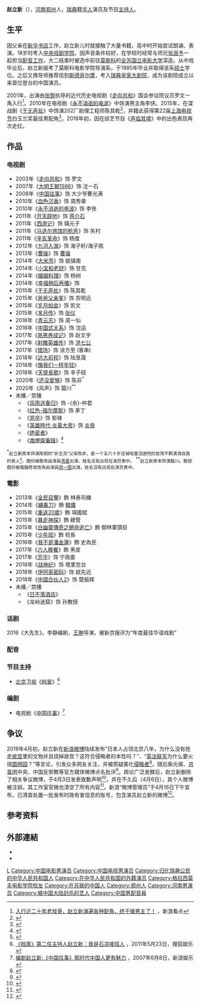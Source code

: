 {{Citation style|time=2019-12-18T15:20:08+00:00}}
{{艺人
|姓名 = 赵立新
|类型 = 男演员
|图片 = <!--建议使用自由版权图像-->
|图片尺寸 = 
|图片简介 = 
|本名 = 
|外文名 = 
|外文 = 
|罗马拼音 = Zhao Lixin
|英文名 = 
|昵称 = 
|其他艺名 = 
|国籍 = {{SWE}}<ref name="cnpeople-c29051118"><!--<ref>-->{{cite web |url=http://cq.people.com.cn/GB/365409/c29051118.html |title=《中国式关系》沈运是好人吗？揭秘扮演者赵立新不简单 |date=2016-09-23 |access-date=2016-12-20 |publisher=人民网重庆频道 |editor1=盖纯 |editor2=张祎 |archive-url=https://web.archive.org/web/20170211075801/http://cq.people.com.cn/GB/365409/c29051118.html |archive-date=2017-02-11 |dead-url=yes }}</ref>
|民族 = [[汉族|汉族]]
|籍贯 = 
|出生日期 = {{birth date and age|1968|8|29}}
|出生地点 = {{CHN}}[[河南省|河南省]][[郑州市|郑州市]]
|逝世日期 = 
|逝世地点 = 
|职业 = 演员、导演、配音演员、节目主持人
|语言 = [[普通話|普通話]]、[[英语|英语]]、[[俄语|俄语]]、[[瑞典语|瑞典语]]<ref name="cnpeople-c29051118"/>
|教育程度 = 
|母校 = [[中央戏剧学院|中央戏剧学院]]<br >[[格拉西莫夫电影学院|格拉西莫夫电影学院]]
|宗教信仰 = 
|配偶 = 瑞典女子（1995年結婚－约1998年離婚）<ref name="cnpeople-c29051118"/>{{R|声霸}}<br/>俞岚（2006年结婚）<ref name="cnpeople-c29051118"/><ref>[https://k.sina.com.cn/article_6580296386_188375ac200100e0vh.html 赵立新成功事业的背后，也有一个默默付出的女人|赵立新|俞岚|话剧_新浪网] {{Wayback|url=https://k.sina.com.cn/article_6580296386_188375ac200100e0vh.html |date=20201204191944 }}，2019年1月3日，新浪看点{{需要更好来源}}</ref><ref name="声霸">{{cite journal |author1=王洁 |title=“声临其境”赵立新:大器晚“红”的超级“声霸” |journal=恋爱．婚姻．家庭：纪实（上） |date=2018 |url=https://www.ixueshu.com/document/9f400ae967ceb83d14a4dc030e7d94c3.html |accessdate=2019-04-08 |archive-date=2021-04-15 |archive-url=https://web.archive.org/web/20210415171502/https://www.ixueshu.com/document/9f400ae967ceb83d14a4dc030e7d94c3.html |dead-url=no }}</ref>
|儿女 = 一女（混血）<ref name="cnpeople-c29051118"/><br/>二子（俞岚所出）<ref name="cnpeople-c29051118"/>
|父母 = 
|亲属 = 
|音乐类型 = 
|演奏乐器 = 
|出道地点 = 
|出道日期 = 
|出道作 = 
|代表作 = 《[[于无声处|于无声处]]》<br>《[[羋月傳|羋月傳]]》<br>《[[中国式关系|中国式关系]]》
|著名角色 = 
|活跃年代 = 
|唱片公司 = 
|经纪公司 = 
|网站 = 
|相关团体 = 
|IMDb = 0955496
|现任成员 = 
|过往成员 = 
|活躍年代 = 2003年－2020年
|奖项 = *第22届[[上海电视节|上海电视节]][[白玉兰奖|白玉兰奖]]最佳男配角 《于无声处》{{R|byl22}}
*[[第22届华鼎奖|第22届华鼎奖]] - 中国百强电视剧最佳男配角 《中国式关系》<ref>[https://xw.qq.com/ent/20170519035909/ENT2017051903590900 赵立新摘得华鼎奖最佳男配：我们演员都是手艺人 - 腾讯网] {{Wayback|url=https://xw.qq.com/ent/20170519035909/ENT2017051903590900 |date=20190408185906 }}，2017-05-19</ref>
}}

'''赵立新'''（{{bd|1968年|8月29日}}），[[河南省|河南]][[郑州市|郑州]]人，[[瑞典|瑞典]]籍[[华人|华人]]演员及节目[[主持人|主持人]]。

== 生平 ==
因父亲在[[新华书店|新华书店]]工作，赵立新儿时就接触了大量书籍，高中时开始尝试朗诵、表演。18岁时考入[[中央戏剧学院|中央戏剧学院]]，因声音条件较好，在学校时经常与师兄[[张涵予|张涵予]]一起担当[[配音演员|配音工作]]，大二结束时被选中前往[[莫斯科|莫斯科]]的[[莫斯科国立电影学院|全苏国立电影大学]]深造。从中戏毕业后，赵立新报考了莫斯科电影学院导演系，于1995年毕业并取得该系[[硕士|硕士]]学位。之后又携导师推荐信到[[斯德哥尔摩|斯德哥尔摩]]，考入[[瑞典皇家大剧院|瑞典皇家大剧院]]，成为该剧院成立以来首位登台的中国演员。{{R|声霸}}

2001年，出演由[[张黎_(导演)|张黎]]执导的近代历史电视剧《[[走向共和|走向共和]]》国会参议院议员罗文一角入行<ref>[https://k.sina.com.cn/article_6422893994_17ed595aa00100c6al.html 入行近二十年老戏骨，赵立新演遍各种配角，终于做男主了！] {{Wayback|url=https://k.sina.com.cn/article_6422893994_17ed595aa00100c6al.html |date=20190602210429 }}，新浪看点{{需要更好来源}}</ref>。2010年在电视剧《[[永不消逝的电波_(电视剧)|永不消逝的电波]]》中饰演男主角李侠。2015年，在谍战剧《[[于无声处|于无声处]]》中饰演202厂助理工程师陈其乾<ref>{{cite news|title=赵立新《于无声处》杀青 与左小青“虐恋”|url=http://yule.sohu.com/20140113/n393430079.shtml|publisher=搜狐娱乐|date=2014-01-03|accessdate=2016-12-20|archive-date=2019-05-13|archive-url=https://web.archive.org/web/20190513005130/http://yule.sohu.com/20140113/n393430079.shtml|dead-url=no}}</ref>，并籍此获得第22届[[上海电视节|上海电视节]]白玉兰奖最佳男配角<ref name=byl22>{{cite web |url=http://ent.ifeng.com/a/20160610/42632946_0.shtml |title=第22届上海电视节白玉兰奖完整获奖名单 |date=2016-06-10 |access-date=2016-12-20 |author=凤凰娱乐 |publisher=凤凰娱乐 |archive-date=2021-04-15 |archive-url=https://web.archive.org/web/20210415161854/http://ent.ifeng.com/a/20160610/42632946_0.shtml |dead-url=no }}</ref>。2018年初，因在综艺节目《[[声临其境|声临其境]]》中的出色表现再次走红{{R|声霸}}。

==作品==
{{Refimprove section|time=2019-12-18T15:20:00+00:00}}
===电视剧===
*2003年《[[走向共和|走向共和]]》饰 罗文 
*2007年《[[大明王朝1566|大明王朝1566]]》饰 沈一石
*2008年《[[中国往事|中国往事]]》饰 大少爷曹光满
*2010年《[[血色沉香|血色沉香]]》饰 周秀章
*2010年《[[永不消逝的电波_(电视剧)|永不消逝的电波]]》饰 李侠
*2011年《[[开天辟地_(电视剧)|开天辟地]]》饰 [[蒋介石|蒋介石]]
*2011年《[[西游记_(2011年电视剧)|西游记]]》饰 镇元子
*2011年《[[马迭尔旅馆的枪声|马迭尔旅馆的枪声]]》饰 矢村
*2011年《[[辛亥革命_(电视剧)|辛亥革命]]》饰 杨度
*2012年《[[九河入海|九河入海]]》饰 海子轩/海子佩
*2013年《[[曹操_(电视剧)|曹操]]》饰 [[曹操|曹操]]
*2014年《[[大米市|大米市]]》饰 姚镇南
*2014年《[[小宝和老财|小宝和老财]]》饰 甘克
*2014年《[[婚姻料理|婚姻料理]]》饰 杨树
*2014年《[[幸福稍后再播|幸福稍后再播]]》饰
*2015年《[[于无声处|于无声处]]》饰 陈其乾
*2015年《[[爸爸父亲爹|爸爸父亲爹]]》饰 苏明远 
*2015年《[[岁月如金|岁月如金]]》饰 凯文
*2015年《[[芈月传|芈月传]]》饰 [[张仪|张仪]]
*2016年《[[青云志|青云志]]》饰 周一仙
*2016年《[[中国式关系|中国式关系]]》饰 沈运
*2017年《[[熟男养成记|熟男养成记]]》饰 赵文宇
*2017年《[[射雕英雄传_(2017年电视剧)|射雕英雄传]]》饰 [[洪七公|洪七公]]
*2017年《[[猎场|猎场]]》饰 涂方至 (客串)
*2018年《[[远大前程_(电视剧)|远大前程]]》饰 陆昱晟
*2018年《[[像我们一样年轻|像我们一样年轻]]》
*2018年《[[天盛長歌|天盛長歌]]》饰 辛子砚
*2020年《[[还没爱够|还没爱够]]》饰 陈非<sup>*</sup>
*2020年《风声》饰 龍川<sup>**</sup>
*未播／禁播
**《[[风雨送春归|风雨送春归]]》饰 -{余}-仲君
**《[[红色-福尔摩斯|红色-福尔摩斯]]》饰 茅丁
**《[[弃卒|弃卒]]》饰 影锋
**《[[英雄時代·炎黃大帝|英雄時代·炎黃大帝]]》饰 [[炎帝|炎帝]]
**《[[绝密者|绝密者]]》
**《[[南煙齋筆錄|南煙齋筆錄]]》<ref>{{cite web|title=《南煙齋筆錄》劉亦菲井柏然共繪彼岸花開|url=http://ent.sina.com.cn/zz/2018-04-11/doc-ifyteqtq7957325.shtml|website=[[新浪|新浪]]|date=2018-04-11|access-date=2018-06-07|archive-date=2018-06-12|archive-url=https://web.archive.org/web/20180612140656/http://ent.sina.com.cn/zz/2018-04-11/doc-ifyteqtq7957325.shtml|dead-url=no}}</ref>
<sup>*</sup><small>赵立新原本饰演陈炯的“非主流”父亲陈非，是一个五六十岁还骑哈雷泡酒吧的放荡不羁潇洒自我的男人<ref>{{Cite web|title=韩庚赵立新《爱我，你敢吗？》扮演“别样”父子档|url=http://sz.people.com.cn/n2/2018/0719/c202846-31834320.html|accessdate=2019-12-27|work=人民网|archive-date=2020-11-23|archive-url=https://web.archive.org/web/20201123045244/http://sz.people.com.cn/n2/2018/0719/c202846-31834320.html|dead-url=no}}</ref>。戲份被刪改由演員[[馮雷|馮雷]]出演，姓名没有出现在演员表中。</small>
<sup>**</sup><small>赵立新原本饰演龍川。臉部戲份被電腦修改改為由演員[[周一围|周一围]]出演，姓名没有出现在演员表中。</small>

===電影===
*2013年《[[全民目擊|全民目擊]]》飾 林泰司機
*2014年《[[绣春刀_(电影)|繡春刀]]》飾 [[韓爌|韓爌]]
*2015年《[[重返20歲_(電影)|重返20歲]]》飾 項國斌
*2015年《[[暴走神探|暴走神探]]》飾 總管
*2015年《[[白幽靈傳奇之絕命逃亡|白幽靈傳奇之絕命逃亡]]》飾 御林軍頭目
*2015年《[[少年班_(电影)|少年班]]》飾 校長
*2016年《[[我不是潘金莲_(電影)|我不是潘金蓮]]》飾 史為民
*2017年《[[六人晚餐|六人晚餐]]》飾 黑皮
*2017年《[[芳华|芳华]]》饰 宁政委
*2018年《[[战神纪|战神纪]]》饰 塔里忽台
*2018年《[[伊阿索密码|伊阿索密码]]》饰 姚先远
*2018年《[[中国合伙人2|中国合伙人2]]》饰 楚振辉
*未播／禁播 
**《[[日不落酒店|日不落酒店]]》
**《龙岭迷窟》饰 孙教授

===话剧===
2016《大先生》，李静编剧，[[王翀|王翀]]导演，被新京报评为“年度最佳华语戏剧”

===配音===
{{Expand section||time=2019-04-08T18:58:49+00:00}}

===节目主持===
{{Expand section||time=2019-04-08T18:58:49+00:00}}
*[[北京卫视|北京卫视]]《[[档案_(北京卫视)|档案]]》<ref>[https://yule.sohu.com/20110523/n308298428.shtml 《档案》第二任主持人赵立新：我是石凉接班人] {{Wayback|url=https://yule.sohu.com/20110523/n308298428.shtml |date=20190408185904 }}，2011年5月23日，搜狐娱乐</ref>

===编剧===
*电视剧《[[中国往事|中国往事]]》<ref>[https://ent.sina.com.cn/v/m/2007-06-08/17491588043.shtml 编剧赵立新:《中国往事》那时代中国人更有魅力] {{Wayback|url=https://ent.sina.com.cn/v/m/2007-06-08/17491588043.shtml |date=20210416163654 }}，2007年6月8日，新浪娱乐</ref>

== 争议 ==
2019年4月初，赵立新在[[新浪微博|新浪微博]]陆续发布“日本人占领北京八年，为什么没有抢走[[故宫|故宫]]里的文物并且烧掉故宫？这符合侵略者的本性吗？”、“[[英法联军|英法联军]]为什么要火烧[[圆明园|圆明园]]？”等言论，引发众多网友关注，并被质疑美化[[中国抗日战争|侵略者]]<ref>{{cite web |title=人设崩塌？赵立新发文：日本人为什么不烧故宫 |url=https://ent.163.com/19/0402/11/EBOMA8S700038FO9.html |website=网易娱乐 |accessdate=2019-04-07 |date=2019-04-02 |archive-url=https://web.archive.org/web/20190405124225/http://ent.163.com/19/0402/11/EBOMA8S700038FO9.html |archive-date=2019-04-05 |dead-url=yes }}</ref>，随后紫光阁、[[中国共产主义青年团|共青团]]中央、中国反邪教等官方媒体微博点名批评<ref>{{cite web |author1=北京晚报 |title=赵立新被点名批评：观点太天真 对历史应略有所知 |url=https://news.china.com/socialgd/10000169/20190404/35587344.html |website=中华网 |accessdate=2019-04-07 |date=2019-04-04 |archive-date=2021-04-25 |archive-url=https://web.archive.org/web/20210425122937/https://news.china.com/socialgd/10000169/20190404/35587344.html |dead-url=no }}</ref>。舆论广泛发酵后，赵立新删除了相关争议微博，于4月3日发表致歉声明<ref>{{cite web |title=赵立新就不当言论道歉：表达方式出现很大歧义 |url=https://ent.sina.com.cn/s/m/2019-04-03/doc-ihsxncvh7773199.shtml |website=新浪娱乐 |accessdate=2019-04-07 |date=2019-04-03 |archive-date=2021-04-26 |archive-url=https://web.archive.org/web/20210426224154/https://ent.sina.com.cn/s/m/2019-04-03/doc-ihsxncvh7773199.shtml |dead-url=no }}</ref>，并在不久后（4月6日），其个人微博被注销，其工作室官微也清空了所有内容<ref>{{cite web |title=赵立新微博注销工作室清空微博 曾为恶劣言论道歉 |url=https://ent.163.com/19/0407/07/EC54CKEI00038FO9.html |website=网易娱乐 |accessdate=2019-04-07 |date=2019-04-07 |archive-url=https://web.archive.org/web/20190407020823/https://ent.163.com/19/0407/07/EC54CKEI00038FO9.html |archive-date=2019-04-07 |dead-url=yes }}</ref>。新浪“微博管理员”于4月16日下午宣布，已清查处置一批发布时政有害信息的账号，包含演员赵立新的微博<ref>{{cite web |author1=上游新闻 |title=赵立新账号被处置事件始末原委 赵立新说了什么账号为何会被处置？ |url=http://www.hxnews.com/news/yl/mxbg/201904/16/1738632.shtml |website=海峡网 |accessdate=2019-04-17 |date=2019-04-16 |archive-url=https://web.archive.org/web/20190417161901/http://www.hxnews.com/news/yl/mxbg/201904/16/1738632.shtml |archive-date=2019-04-17 |dead-url=yes }}</ref>。

== 参考资料 ==
{{reflist}}

== 外部連結 ==
*{{douban people}}
*{{hkmdb name|24873}}

{{声临其境}}

{{Authority control}}
{{DEFAULTSORT:Zhao赵}}
[[Category:趙姓|L]]
[[Category:中国电影男演员|Category:中国电影男演员]]
[[Category:中国电视男演员|Category:中国电视男演员]]
[[Category:归化瑞典公民的中华人民共和国人|Category:归化瑞典公民的中华人民共和国人]]
[[Category:在中华人民共和国的外籍演员|Category:在中华人民共和国的外籍演员]]
[[Category:格拉西莫夫电影学院校友|Category:格拉西莫夫电影学院校友]]
[[Category:在苏联的中国人|Category:在苏联的中国人]]
[[Category:郑州人|Category:郑州人]]
[[Category:河南男演员|Category:河南男演员]]
[[Category:被中国大陆封杀的艺人|Category:被中国大陆封杀的艺人]]
[[Category:中国男配音員|Category:中国男配音員]]